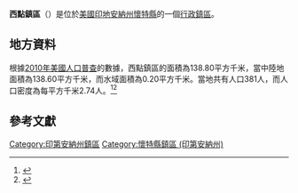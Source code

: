 {{noteTA
|G1=USState
|G2=地名
|G3=Unit
}}
{{Infobox settlement
|official_name            = 西點鎮區
|native_name = West Point Township
|settlement_type          = [[行政鎮區|行政鎮區]]
|image_skyline            = Windmill and pump house, White County, Indiana.png
|imagesize                = 250px
|image_map                = Map highlighting West Point Township, White County, Indiana.svg
|mapsize                  = 250px
|pushpin_map  =USA Indiana
|pushpin_label = 西點鎮區
|pushpin_label_position   = top
|pushpin_map_caption      = 西點鎮區在印地安納州的位置
|subdivision_type         = [[世界政區索引|國家]]
|subdivision_type1        = [[美国州份|州份]]
|subdivision_type2        = [[印地安納州行政区划|縣]]
|subdivision_name         = [[美国|美国]]
|subdivision_name1        = [[印地安納州|印地安納州]]
|subdivision_name2        = [[懷特縣_(印地安納州)|懷特縣]]
|elevation_ft             = 722
|elevation_m              = 220
|timezone                 = [[北美东部時區|北美东部時區]]
|area_total_km2           = 138.80
|area_land_km2            = 138.60
|area_water_km2           = 0.20
|area_total_sq_mi         = 
|area_land_sq_mi          = 
|area_water_sq_mi         = 
|population_as_of         = [[2010年美國人口普查|2010]]
|population_footnotes     = 
|population_total         = 381
|population_density_km2   = auto
|population_density_sq_mi = auto
|utc_offset               = -5
|coordinates              = {{coord|40|41|26|N|87|01|02|W|type:city_region:US-AL_source:GNS-enwiki|display=inline,title}}
| coor_pinpoint           = 
| coordinates_footnotes   = 
|timezone_DST             = EDT
|utc_offset_DST           = -4
|postal_code_type         = [[美國郵區編號|郵區編號]]
|postal_code              = 47929, 47980, 47995
|area_code                = {{link-en|电话区号574|Area code 574|574}}
|blank_name = [[地名信息系统|GNIS ID]]
|blank_info = 453949
}}
'''西點鎮區'''（{{lang-en|West Point Township}}）是位於[[美國|美國]][[印地安納州|印地安納州]][[懷特縣_(印地安納州)|懷特縣]]的一個[[行政鎮區|行政鎮區]]。

== 地方資料 ==
根據[[2010年美國人口普查|2010年美國人口普查]]的數據，西點鎮區的面積為138.80平方千米，當中陸地面積為138.60平方千米，而水域面積為0.20平方千米。當地共有人口381人，而人口密度為每平方千米2.74人。<ref name="GR8">{{cite web|url=http://factfinder2.census.gov|publisher=[[美国人口调查局|美国人口调查局]]|accessdate=2011-05-14|title=American FactFinder|archive-date=2013-09-11|archive-url=https://web.archive.org/web/20130911234518/http://factfinder2.census.gov/|dead-url=no}}</ref><ref>{{cite web|url=https://www.citypopulation.de/en/usa/indiana/admin/|title=USA: Indiana (Counties and Townships) - City Population}}</ref>

== 參考文獻 ==
{{reflist}}

{{懷特縣 (印地安納州)}}

{{DEFAULTSORT:West Point Township}}
[[Category:印第安納州鎮區|Category:印第安納州鎮區]]
[[Category:懷特縣鎮區_(印第安納州)|Category:懷特縣鎮區 (印第安納州)]]
{{Indiana-geo-stub}}